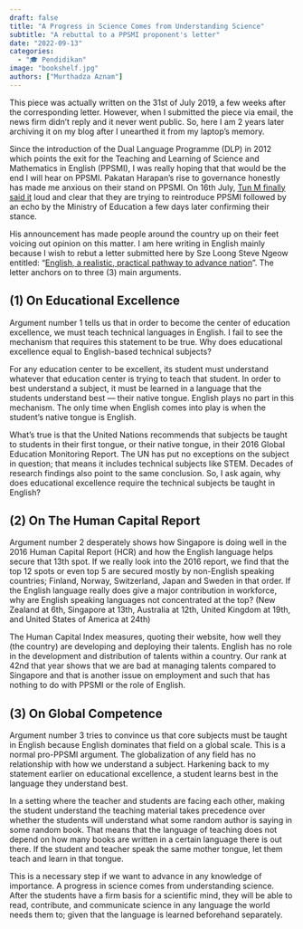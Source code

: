 ```yaml
---
draft: false
title: "A Progress in Science Comes from Understanding Science"
subtitle: "A rebuttal to a PPSMI proponent's letter"
date: "2022-09-13"
categories:
  - "🎓 Pendidikan"
image: "bookshelf.jpg"
authors: ["Murthadza Aznam"]
---
```


:::{.callout-note}
This piece was actually written on the 31st of July 2019, a few weeks after the corresponding letter. 
However, when I submitted the piece via email, the news firm didn't reply and it never went public. 
So, here I am 2 years later archiving it on my blog after I unearthed it from my laptop's memory.
:::

Since the introduction of the Dual Language Programme (DLP) in 2012 which points the exit for the Teaching and Learning of Science and Mathematics in English (PPSMI), I was really hoping that that would be the end I will hear on PPSMI.
Pakatan Harapan’s rise to governance honestly has made me anxious on their stand on PPSMI.
On 16th July, [Tun M finally said it](https://www.thestar.com.my/news/nation/2019/07/16/dr-m-put-aside-nationalist-pride-allow-english-in-teaching-of-science-maths/) loud and clear that they are trying to reintroduce PPSMI followed by an echo by the Ministry of Education a few days later confirming their stance.

His announcement has made people around the country up on their feet voicing out opinion on this matter.
I am here writing in English mainly because I wish to rebut a letter submitted here by Sze Loong Steve Ngeow entitled: “[English, a realistic, practical pathway to advance nation](https://www.thestar.com.my/opinion/letters/2019/07/18/english-a-realistic-practical-pathway-to-advance-nation#55TWRfHYetwFyPcg.99)”.
The letter anchors on to three (3) main arguments.

## (1) On Educational Excellence

Argument number 1 tells us that in order to become the center of education excellence, we must teach technical languages in English.
I fail to see the mechanism that requires this statement to be true.
Why does educational excellence equal to English-based technical subjects?

For any education center to be excellent, its student must understand whatever that education center is trying to teach that student.
In order to best understand a subject, it must be learned in a language that the students understand best &mdash; their native tongue.
English plays no part in this mechanism. The only time when English comes into play is when the student’s native tongue is English.

What’s true is that the United Nations recommends that subjects be taught to students in their first tongue, or their native tongue, in their 2016 Global Education Monitoring Report.
The UN has put no exceptions on the subject in question; that means it includes technical subjects like STEM.
Decades of research findings also point to the same conclusion. So, I ask again, why does educational excellence require the technical subjects be taught in English?

## (2) On The Human Capital Report

Argument number 2 desperately shows how Singapore is doing well in the 2016 Human Capital Report (HCR) and how the English language helps secure that 13th spot.
If we really look into the 2016 report, we find that the top 12 spots or even top 5 are secured mostly by non-English speaking countries; Finland, Norway, Switzerland, Japan and Sweden in that order.
If the English language really does give a major contribution in workforce, why are English speaking languages not concentrated at the top? (New Zealand at 6th, Singapore at 13th, Australia at 12th, United Kingdom at 19th, and United States of America at 24th)

The Human Capital Index measures, quoting their website, how well they (the country) are developing and deploying their talents.
English has no role in the development and distribution of talents within a country.
Our rank at 42nd that year shows that we are bad at managing talents compared to Singapore and that is another issue on employment and such that has nothing to do with PPSMI or the role of English.

## (3) On Global Competence

Argument number 3 tries to convince us that core subjects must be taught in English because English dominates that field on a global scale.
This is a normal pro-PPSMI argument.
The globalization of any field has no relationship with how we understand a subject.
Harkening back to my statement earlier on educational excellence, a student learns best in the language they understand best.

In a setting where the teacher and students are facing each other, making the student understand the teaching material takes precedence over whether the students will understand what some random author is saying in some random book.
That means that the language of teaching does not depend on how many books are written in a certain language there is out there.
If the student and teacher speak the same mother tongue, let them teach and learn in that tongue.

This is a necessary step if we want to advance in any knowledge of importance.
A progress in science comes from understanding science.
After the students have a firm basis for a scientific mind, they will be able to read, contribute, and communicate science in any language the world needs them to; given that the language is learned beforehand separately.
